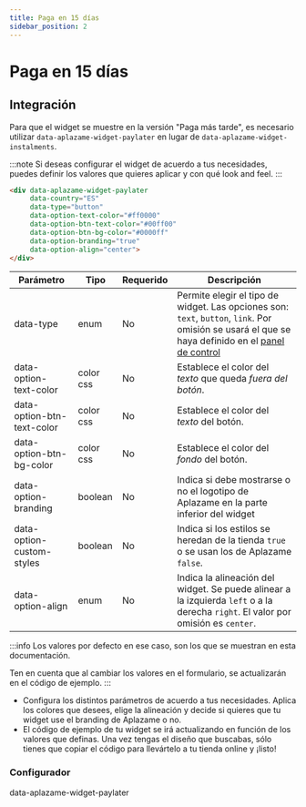 ```yaml
---
title: Paga en 15 días
sidebar_position: 2
---
```


# Paga en 15 días

## Integración
Para que el widget se muestre en la versión "Paga más tarde", es necesario utilizar  `data-aplazame-widget-paylater` en lugar de `data-aplazame-widget-instalments`.

:::note
Si deseas configurar el widget de acuerdo a tus necesidades, puedes definir los valores que quieres aplicar y con qué look and feel.
:::


```html
<div data-aplazame-widget-paylater
     data-country="ES"
     data-type="button"
     data-option-text-color="#ff0000"
     data-option-btn-text-color="#00ff00"
     data-option-btn-bg-color="#0000ff"
     data-option-branding="true"
     data-option-align="center">
</div>
```

|<Translate id="table.parameter">Parámetro</Translate> | <Translate id="table.type">Tipo</Translate> | <Translate id="table.required">Requerido</Translate> | <Translate id="table.description">Descripción</Translate>|
|---------|---------|---------|---------|
|data-type | enum | No | Permite elegir el tipo de widget. Las opciones son: `text`, `button`, `link`. Por omisión se usará el que se haya definido en el [panel de control](https://vendors.aplazame.com/)
|data-option-text-color | color css | No | Establece el color del *texto* que queda *fuera del botón*.
|data-option-btn-text-color | color css | No | Establece el color del *texto* del botón.
|data-option-btn-bg-color | color css | No | Establece el color del *fondo* del botón.
|data-option-branding | boolean | No | Indica si debe mostrarse o no el logotipo de Aplazame en la parte inferior del widget
|data-option-custom-styles | boolean | No | Indica si los estilos se heredan de la tienda `true` o se usan los de Aplazame `false`.
|data-option-align | enum | No | Indica la alineación del widget. Se puede alinear a la izquierda `left` o a la derecha `right`. El valor por omisión es `center`.

:::info
  Los valores por defecto en ese caso, son los que se muestran en esta documentación.

  Ten en cuenta que al cambiar los valores en el formulario, se actualizarán en el código de ejemplo.
:::

- Configura los distintos parámetros de acuerdo a tus necesidades. Aplica los colores que desees, elige la alineación y decide si quieres que tu widget use el branding de Aplazame o no.
- El código de ejemplo de tu widget se irá actualizando en función de los valores que definas. Una vez tengas el diseño que buscabas, sólo tienes que copiar el código para llevártelo a tu tienda online y ¡listo!

### Configurador

<WidgetSimulator
  data-country="ES"
  data-type="button"
  data-option-text-color="#ff0000"
  data-option-btn-text-color="#00ff00"
  data-option-branding="true"
  data-option-align="center">
  data-aplazame-widget-paylater</WidgetSimulator>

